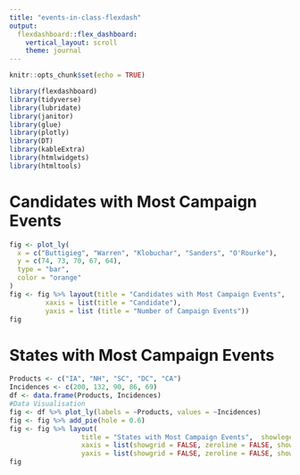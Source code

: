 ```yaml
---
title: "events-in-class-flexdash"
output: 
  flexdashboard::flex_dashboard:
    vertical_layout: scroll
    theme: journal
---
```


```r
knitr::opts_chunk$set(echo = TRUE)

library(flexdashboard)
library(tidyverse)
library(lubridate)
library(janitor)
library(glue)
library(plotly)
library(DT)
library(kableExtra)
library(htmlwidgets)
library(htmltools)

```


Candidates with Most Campaign Events
=====================================

```r

fig <- plot_ly(
  x = c("Buttigieg", "Warren", "Klobuchar", "Sanders", "O'Rourke"),
  y = c(74, 73, 70, 67, 64),
  type = "bar",
  color = "orange"
)
fig <- fig %>% layout(title = "Candidates with Most Campaign Events",
         xaxis = list(title = "Candidate"),
         yaxis = list (title = "Number of Campaign Events"))
fig

```

States with Most Campaign Events
=====================================

```r

Products <- c("IA", "NH", "SC", "DC", "CA")
Incidences <- c(200, 132, 90, 86, 69)
df <- data.frame(Products, Incidences)
#Data Visualisation
fig <- df %>% plot_ly(labels = ~Products, values = ~Incidences)
fig <- fig %>% add_pie(hole = 0.6)
fig <- fig %>% layout(
                  title = "States with Most Campaign Events",  showlegend = F,
                  xaxis = list(showgrid = FALSE, zeroline = FALSE, showticklabels = FALSE),
                  yaxis = list(showgrid = FALSE, zeroline = FALSE, showticklabels = FALSE))
fig

```











